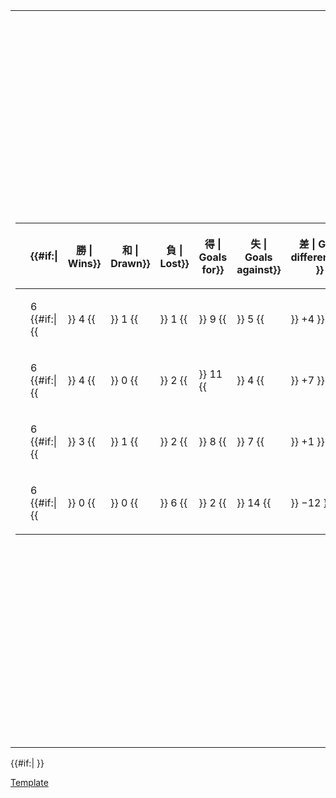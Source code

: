 {|
|-
|<!-- GROUP STANDINGS TABLE-->
{| class="wikitable" style="text-align: center; font-size: 100%;"
|-
!width=165|{{tnavbar-header|球隊|2014年國際足協世界盃外圍賽 – 中北美洲及加勒比海區第二圈B組}}
!width=25|{{Tooltip| 賽 | Played}}
{{#if:{{{expanded|}}}|
!width=25{{!}}{{Tooltip| 勝 | Wins}}
!width=25{{!}}{{Tooltip| 和 | Drawn}}
!width=25{{!}}{{Tooltip| 負 | Lost}}
!width=25{{!}}{{Tooltip| 得 | Goals for}}
!width=25{{!}}{{Tooltip| 失 | Goals against}}
!width=25{{!}}{{Tooltip| 差 | Goal difference}}
}}
!width=25|{{Tooltip | 分 | Points}}
|-bgcolor=#ccffcc 
 |style="text-align:left;"|{{fb|GUY}}
|6 {{#if:{{{expanded|}}}|{{!!}} 4 {{!!}} 1 {{!!}} 1 {{!!}} 9 {{!!}} 5 {{!!}} +4 }}||'''13'''
|-
|style="text-align:left;"|{{fb|TRI}}
|6 {{#if:{{{expanded|}}}|{{!!}} 4 {{!!}} 0 {{!!}} 2 {{!!}} 11 {{!!}} 4 {{!!}} +7 }}||'''12'''
|-
|style="text-align:left;"|{{fb|BER}}
|6 {{#if:{{{expanded|}}}|{{!!}} 3 {{!!}} 1 {{!!}} 2 {{!!}} 8 {{!!}} 7 {{!!}} +1 }}||'''10'''
|-
|style="text-align:left;"|{{fb|BRB}}
|6 {{#if:{{{expanded|}}}|{{!!}} 0 {{!!}} 0 {{!!}} 6 {{!!}} 2 {{!!}} 14 {{!!}} −12 }}||'''0'''
|}
|<!-- FIXTURES TABLE -->
{{#if:{{{fixtures|}}}|
{{{!}} class="wikitable" style="text-align:center; font-size:100%;"
{{!}}-
!width=165{{!}}&nbsp;
!{{flagicon|BRB}}
!{{flagicon|BER}}
!{{flagicon|GUY}}
!{{flagicon|TRI}}
{{!}}-
{{!}} style="text-align:right;"{{!}}{{fb-rt|BRB}}
{{!}} &ndash;
{{!}} title="Barbados v Bermuda" {{!}}[[2014年世界盃外圍賽中北美洲及加勒比海區第二輪#Barbados v Bermuda|1–2]]
{{!}} title="Barbados v Guyana" {{!}}[[2014年世界盃外圍賽中北美洲及加勒比海區第二輪#Barbados v Guyana|0–2]]
{{!}} title="Barbados v Trinidad and Tobago" {{!}}[[2014年世界盃外圍賽中北美洲及加勒比海區第二輪#Barbados v Trinidad and Tobago|0–2]]
{{!}}-
{{!}} style="text-align:right;"{{!}}{{fb-rt|BER}}
{{!}} title="Bermuda v Barbados" {{!}}[[2014年世界盃外圍賽中北美洲及加勒比海區第二輪#Bermuda v Barbados|2–1]]
{{!}} &ndash;
{{!}} title="Bermuda v Guyana" {{!}}[[2014年世界盃外圍賽中北美洲及加勒比海區第二輪#Bermuda v Guyana|1–1]]
{{!}} title="Bermuda v Trinidad and Tobago" {{!}}[[2014年世界盃外圍賽中北美洲及加勒比海區第二輪#Bermuda v Trinidad and Tobago|2–1]]
{{!}}-
{{!}} style="text-align:right;"{{!}}{{fb-rt|GUY}}
{{!}} title="Guyana v Barbados" {{!}}[[2014年世界盃外圍賽中北美洲及加勒比海區第二輪#Guyana v Barbados|2–0]]
{{!}} title="Guyana v Bermuda" {{!}}[[2014年世界盃外圍賽中北美洲及加勒比海區第二輪#Guyana v Bermuda|2–1]]
{{!}} &ndash;
{{!}} title="Guyana v Trinidad and Tobago" {{!}}[[2014年世界盃外圍賽中北美洲及加勒比海區第二輪#Guyana v Trinidad and Tobago|2–1]]
{{!}}-
{{!}} style="text-align:right;"{{!}}{{fb-rt|TRI}}
{{!}} title="Trinidad and Tobago v Barbados" {{!}}[[2014年世界盃外圍賽中北美洲及加勒比海區第二輪#Trinidad and Tobago v Barbados|4–0]]
{{!}} title="Trinidad and Tobago v Bermuda" {{!}}[[2014年世界盃外圍賽中北美洲及加勒比海區第二輪#Trinidad and Tobago v Bermuda|1–0]]
{{!}} title="Trinidad and Tobago v Guyana" {{!}}[[2014年世界盃外圍賽中北美洲及加勒比海區第二輪#Trinidad and Tobago v Guyana|2–0]]
{{!}} &ndash;
{{!}}}
}}
|}
{{#if:{{{tiebreakers|}}}|
}}<noinclude>
[[Category:2014年世界盃外圍賽|Template]]
</noinclude>
